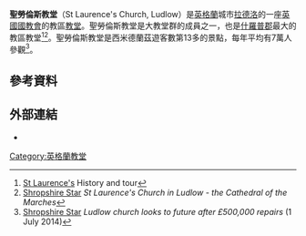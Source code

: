{{coord|52|22|6|N|2|43|7|W|type:landmark_region:GB|display=title}}
{{Infobox church
|name         = St Laurence's Church, Ludlow
|image        = St Laurence's Church - geograph.org.uk - 1247217.jpg
|caption      =
|dedication   = [[Lawrence_of_Rome|St. Laurence]]
|denomination = [[英國國教會|英國國教會]]
|churchmanship= [[Liberal_Catholic|Liberal Catholic]]
|parish       = [[拉德洛|拉德洛]]
|deanery      =
|archdeaconry = [[Archdeacon_of_Ludlow|Ludlow]]
|diocese      = [[聖公會赫里福德教區|聖公會赫里福德教區]]
|province     = [[坎特伯里教省|坎特伯里教省]]
|country      = [[英國|英國]]
|canon        =
|priest       =
|vicar        =
|vicar1       =
|rector       = ''Vacant''
|curate       =
|curate1      =
|minister     =
|assistant    =
|honpriest    =
|organistdom  = Shaun Ward
|organist     = Roger Judd
|organis1     =
|website      = [http://stlaurences.org.uk stlaurences.org.uk]
|coordinates  =
}}
'''聖勞倫斯教堂'''（St Laurence's Church, Ludlow）是[[英格蘭|英格蘭]]城市[[拉德洛|拉德洛]]的一座[[英國國教會|英國國教會]]的教區[[教堂|教堂]]。聖勞倫斯教堂是大教堂群的成員之一，也是[[什羅普郡|什羅普郡]]最大的教區教堂<ref>[http://www.stlaurences.org.uk/history-tour St Laurence's] {{webarchive|url=https://web.archive.org/web/20140714191825/http://www.stlaurences.org.uk/history-tour |date=2014-07-14 }} History and tour</ref><ref>[http://www.shropshirestar.com/pictures/news-pictures/2015/02/21/st-laurences-church-in-ludlow-the-cathedral-of-the-marches Shropshire Star] ''St Laurence's Church in Ludlow'' - ''the Cathedral of the Marches''</ref>。聖勞倫斯教堂是西米德蘭茲遊客數第13多的景點，每年平均有7萬人參觀<ref>[http://www.shropshirestar.com/news/2014/07/01/ludlow-church-looks-to-future-after-500000-repairs Shropshire Star] ''Ludlow church looks to future after £500,000 repairs'' (1 July 2014)</ref>。
==參考資料==
{{Reflist}}
==外部連結==
{{commons category|St Laurence, Ludlow}}
*{{official website|http://stlaurences.org.uk}}
[[Category:英格蘭教堂|Category:英格蘭教堂]]